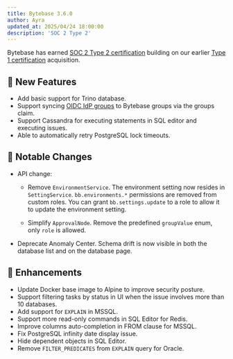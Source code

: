 ```yaml
---
title: Bytebase 3.6.0
author: Ayra
updated_at: 2025/04/24 18:00:00
description: 'SOC 2 Type 2'
---
```



Bytebase has earned [SOC 2 Type 2 certification](https://www.bytebase.com/blog/soc2-type2/) building on our earlier [Type 1 certification](https://www.bytebase.com/blog/soc2-type1) acquisition.

## 🚀 New Features

- Add basic support for Trino database.
- Support syncing [OIDC IdP groups](https://www.bytebase.com/docs/administration/sso/oidc/#group-syncing) to Bytebase groups via the groups claim.
- Support Cassandra for executing statements in SQL editor and executing issues.
- Able to automatically retry PostgreSQL lock timeouts.

## 🔔 Notable Changes

- API change:

  - Remove `EnvironmentService`. The environment setting now resides in `SettingService`. `bb.environments.*` permissions are removed from custom roles. You can grant `bb.settings.update` to a role to allow it to update the environment setting.

  - Simplify `ApprovalNode`. Remove the predefined `groupValue` enum, only `role` is allowed.

- Deprecate Anomaly Center. Schema drift is now visible in both the database list and on the database page.

## 🎄 Enhancements

- Update Docker base image to Alpine to improve security posture.
- Support filtering tasks by status in UI when the issue involves more than 10 databases.
- Add support for `EXPLAIN` in MSSQL.
- Support more read-only commands in SQL Editor for Redis.
- Improve columns auto-completion in FROM clause for MSSQL.
- Fix PostgreSQL infinity date display issue.
- Hide dependent objects in SQL Editor.
- Remove `FILTER_PREDICATES` from `EXPLAIN` query for Oracle.

<InstallUpgrade />
